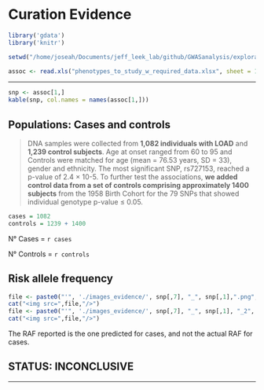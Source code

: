 # Curation Evidence

```r
library('gdata')
library('knitr')

setwd("/home/joseah/Documents/jeff_leek_lab/github/GWASanalysis/exploratory_data_analysis")

assoc <- read.xls("phenotypes_to_study_w_required_data.xlsx", sheet = 1, header = TRUE)
```

---

```r
snp <- assoc[1,]
kable(snp, col.names = names(assoc[1,]))
```

## Populations: Cases and controls

> DNA samples were collected from __1,082 individuals with LOAD__ and __1,239 control subjects__. Age at onset ranged from 60 to 95 and Controls were matched for age (mean = 76.53 years, SD = 33), gender and ethnicity.
> The most significant SNP, rs727153, reached a p-value of 2.4 × 10-5.
> To further test the associations, __we added control data from a set of controls comprising approximately 1400 subjects__ from the 1958 Birth Cohort for the 79 SNPs that showed individual genotype p-value ≤ 0.05. 

```r
cases = 1082
controls = 1239 + 1400
```

N° Cases = `r cases`

N° Controls = `r controls`

## Risk allele frequency

```r
file <- paste0("'", './images_evidence/', snp[,7], "_", snp[,1],".png", "'")
cat("<img src=",file,"/>")
file <- paste0("'", './images_evidence/', snp[,7], "_", snp[,1], "_2", ".png", "'")
cat("<img src=",file,"/>")
```

The RAF reported is the one predicted for cases, and not the actual RAF for cases.

## STATUS: INCONCLUSIVE

---

